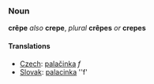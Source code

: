 === Noun ===
'''crêpe''' ''also'' '''crepe''', ''plural'' '''crêpes''' ''or'' '''crepes'''
==== Translations ====
*[[Czech]]: [[palačinka]] ''f''
*[[Slovak]]: [[palacinka]] ''f'
